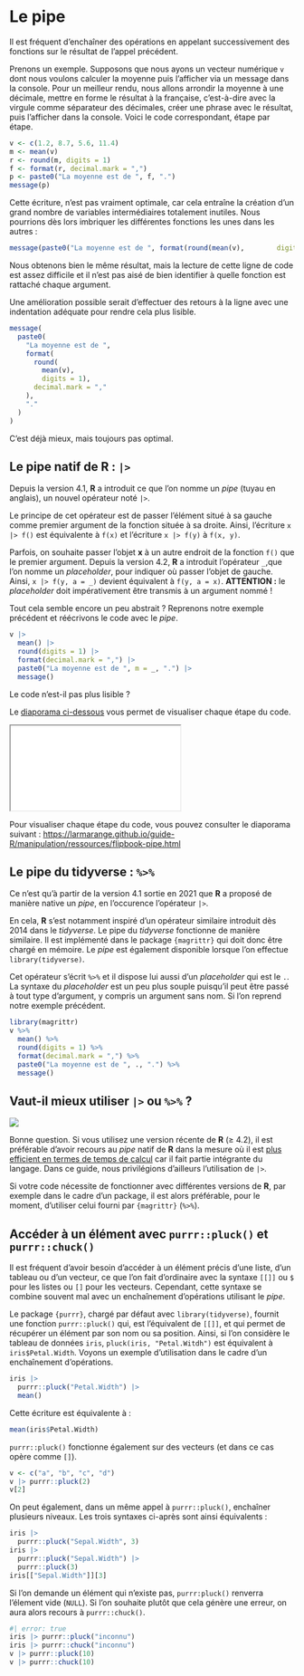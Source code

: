 # Le pipe {#sec-pipe}

Il est fréquent d’enchaîner des opérations en appelant successivement des fonctions sur le résultat de l'appel précédent.

Prenons un exemple. Supposons que nous ayons un vecteur numérique `v` dont nous voulons calculer la moyenne puis l'afficher via un message dans la console. Pour un meilleur rendu, nous allons arrondir la moyenne à une décimale, mettre en forme le résultat à la française, c'est-à-dire avec la virgule comme séparateur des décimales, créer une phrase avec le résultat, puis l'afficher dans la console. Voici le code correspondant, étape par étape.

```r
v <- c(1.2, 8.7, 5.6, 11.4)
m <- mean(v)
r <- round(m, digits = 1)
f <- format(r, decimal.mark = ",")
p <- paste0("La moyenne est de ", f, ".")
message(p)
```

Cette écriture, n'est pas vraiment optimale, car cela entraîne la création d'un grand nombre de variables intermédiaires totalement inutiles. Nous pourrions dès lors imbriquer les différentes fonctions les unes dans les autres :

```r
message(paste0("La moyenne est de ", format(round(mean(v),        digits = 1), decimal.mark = ","), "."))
```

Nous obtenons bien le même résultat, mais la lecture de cette ligne de code est assez difficile et il n'est pas aisé de bien identifier à quelle fonction est rattaché chaque argument.

Une amélioration possible serait d'effectuer des retours à la ligne avec une indentation adéquate pour rendre cela plus lisible.

```r
message(
  paste0(
    "La moyenne est de ", 
    format(
      round(
        mean(v), 
        digits = 1), 
      decimal.mark = ","
    ),
    "."
  )
)
```

C'est déjà mieux, mais toujours pas optimal.

## Le pipe natif de R : `|>`

Depuis la version 4.1, **R** a introduit ce que l'on nomme un *pipe* (tuyau en anglais), un nouvel opérateur noté `|>`.

Le principe de cet opérateur est de passer l'élément situé à sa gauche comme premier argument de la fonction située à sa droite. Ainsi, l'écriture `x |> f()` est équivalente à `f(x)` et l'écriture `x |> f(y)` à `f(x, y)`.

Parfois, on souhaite passer l'objet **x** à un autre endroit de la fonction `f()` que le premier argument. Depuis la version 4.2, **R** a introduit l'opérateur `_`,que l'on nomme un *placeholder*, pour indiquer où passer l'objet de gauche. Ainsi, `x |> f(y, a = _)` devient équivalent à `f(y, a = x)`. **ATTENTION :** le *placeholder* doit impérativement être transmis à un argument nommé !

Tout cela semble encore un peu abstrait ? Reprenons notre exemple précédent et réécrivons le code avec le *pipe*.

```r
v |> 
  mean() |> 
  round(digits = 1) |> 
  format(decimal.mark = ",") |> 
  paste0("La moyenne est de ", m = _, ".") |> 
  message()
```

Le code n'est-il pas plus lisible ?

::: {.content-visible when-format="html"}
Le [diaporama ci-dessous](ressources/flipbook-pipe.html) vous permet de visualiser chaque étape du code.

::: {.column-page-right .ratio .ratio-16x9}
<iframe src="ressources/flipbook-pipe.html">

</iframe>
:::
:::

::: {.content-visible unless-format="html"}
Pour visualiser chaque étape du code, vous pouvez consulter le diaporama suivant :
<https://larmarange.github.io/guide-R/manipulation/ressources/flipbook-pipe.html>
:::

## Le pipe du tidyverse : `%>%`

Ce n'est qu'à partir de la version 4.1 sortie en 2021 que **R** a proposé de manière native un *pipe*, en l'occurence l'opérateur `|>`.

En cela, **R** s'est notamment inspiré d'un opérateur similaire introduit dès 2014 dans le *tidyverse*. Le pipe du *tidyverse* fonctionne de manière similaire. Il est implémenté dans le package `{magrittr}` qui doit donc être chargé en mémoire. Le *pipe* est également disponible lorsque l'on effectue `library(tidyverse)`.

Cet opérateur s'écrit `%>%` et il dispose lui aussi d'un *placeholder* qui est le `.`. La syntaxe du *placeholder* est un peu plus souple puisqu'il peut être passé à tout type d'argument, y compris un argument sans nom. Si l'on reprend notre exemple précédent.

```r
library(magrittr)
v %>% 
  mean() %>%
  round(digits = 1) %>%
  format(decimal.mark = ",") %>%
  paste0("La moyenne est de ", ., ".") %>%
  message()
```

## Vaut-il mieux utiliser `|>` ou `%>%` ?

![](ressources/native_pipe_vs_magrittr.jpg)

Bonne question. Si vous utilisez une version récente de **R** (≥ 4.2), il est préférable d'avoir recours au *pipe* natif de **R** dans la mesure où il est [plus efficient en termes de temps de calcul](https://michaelbarrowman.co.uk/post/the-new-base-pipe/) car il fait partie intégrante du langage. Dans ce guide, nous privilégions d'ailleurs l'utilisation de `|>`.

Si votre code nécessite de fonctionner avec différentes versions de **R**, par exemple dans le cadre d'un package, il est alors préférable, pour le moment, d'utiliser celui fourni par `{magrittr}` (`%>%`).

## Accéder à un élément avec `purrr::pluck()` et `purrr::chuck()` {#sec-pluck-chuck}

Il est fréquent d'avoir besoin d'accéder à un élément précis d'une liste, d'un tableau ou d'un vecteur, ce que l'on fait d'ordinaire avec la syntaxe `[[]]` ou `$` pour les listes ou `[]` pour les vecteurs. Cependant, cette syntaxe se combine souvent mal avec un enchaînement d'opérations utilisant le *pipe*.

Le package `{purrr}`, chargé par défaut avec `library(tidyverse)`, fournit une fonction `purrr::pluck()` qui, est l'équivalent de `[[]]`, et qui permet de récupérer un élément par son nom ou sa position. Ainsi, si l'on considère le tableau de données `iris`, `pluck(iris, "Petal.Witdh")` est équivalent à `iris$Petal.Width`. Voyons un exemple d'utilisation dans le cadre d'un enchaînement d'opérations.

```r
iris |> 
  purrr::pluck("Petal.Width") |> 
  mean()
```

Cette écriture est équivalente à :

```r
mean(iris$Petal.Width)
```

`purrr::pluck()` fonctionne également sur des vecteurs (et dans ce cas opère comme `[]`).

```r
v <- c("a", "b", "c", "d")
v |> purrr::pluck(2)
v[2]
```

On peut également, dans un même appel à `purrr::pluck()`, enchaîner plusieurs niveaux. Les trois syntaxes ci-après sont ainsi équivalents :

```r
iris |> 
  purrr::pluck("Sepal.Width", 3)
iris |> 
  purrr::pluck("Sepal.Width") |> 
  purrr::pluck(3)
iris[["Sepal.Width"]][3]
```

Si l'on demande un élément qui n'existe pas, `purrr:pluck()` renverra l'élement vide (`NULL`). Si l'on souhaite plutôt que cela génère une erreur, on aura alors recours à `purrr::chuck()`.

```r
#| error: true
iris |> purrr::pluck("inconnu")
iris |> purrr::chuck("inconnu")
v |> purrr::pluck(10)
v |> purrr::chuck(10)
```
